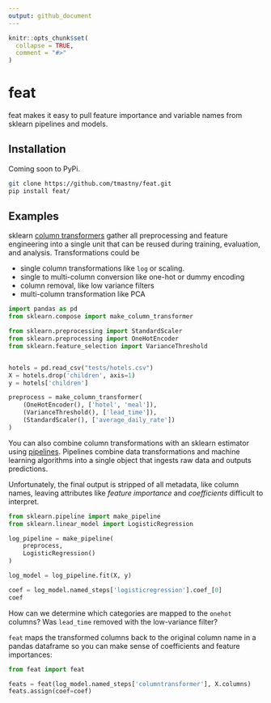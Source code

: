 ```yaml
---
output: github_document
---
```


<!-- README.md is generated from README.Rmd. Please edit that file -->

```r
knitr::opts_chunk$set(
  collapse = TRUE,
  comment = "#>"
)
```

# feat

feat makes it easy to pull feature importance and variable names
from sklearn pipelines and models.

## Installation

Coming soon to PyPi.

```bash
git clone https://github.com/tmastny/feat.git
pip install feat/
```

## Examples

sklearn [column transformers](https://scikit-learn.org/stable/modules/generated/sklearn.compose.ColumnTransformer.html?highlight=columntransformer#sklearn.compose.ColumnTransformer)
gather all preprocessing and feature engineering into a single unit that can be reused
during training, evaluation, and analysis. Transformations could be

* single column transformations like `log` or scaling.
* single to multi-column conversion like one-hot or dummy encoding
* column removal, like low variance filters
* multi-column transformation like PCA

```python
import pandas as pd
from sklearn.compose import make_column_transformer

from sklearn.preprocessing import StandardScaler
from sklearn.preprocessing import OneHotEncoder
from sklearn.feature_selection import VarianceThreshold


hotels = pd.read_csv("tests/hotels.csv")
X = hotels.drop('children', axis=1)
y = hotels['children']

preprocess = make_column_transformer(
    (OneHotEncoder(), ['hotel', 'meal']),
    (VarianceThreshold(), ['lead_time']),
    (StandardScaler(), ['average_daily_rate'])
)
```

You can also combine column transformations with an sklearn estimator using
[pipelines](https://scikit-learn.org/stable/modules/generated/sklearn.pipeline.Pipeline.html).
Pipelines combine data transformations and machine learning algorithms 
into a single object that ingests raw data and outputs predictions.

Unfortunately, the final output is stripped of all metadata, like column names,
leaving attributes like _feature importance_ and _coefficients_ difficult to interpret. 

```python
from sklearn.pipeline import make_pipeline
from sklearn.linear_model import LogisticRegression

log_pipeline = make_pipeline(
    preprocess,
    LogisticRegression()
)

log_model = log_pipeline.fit(X, y)

coef = log_model.named_steps['logisticregression'].coef_[0]
coef
```

How can we determine which categories are mapped to the `onehot` columns?
Was `lead_time` removed with the low-variance filter?

`feat` maps the transformed columns back to the original 
column name in a pandas dataframe so you can make sense of 
coefficients and feature importances:

```python
from feat import feat

feats = feat(log_model.named_steps['columntransformer'], X.columns)
feats.assign(coef=coef)
```


